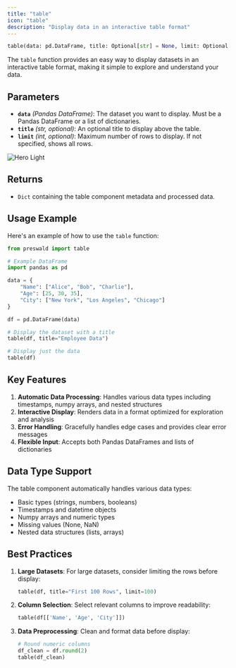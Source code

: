 ```yaml
---
title: "table"
icon: "table"
description: "Display data in an interactive table format"
---
```


```python
table(data: pd.DataFrame, title: Optional[str] = None, limit: Optional[int] = None) -> Dict
```

The `table` function provides an easy way to display datasets in an interactive table format, making it simple to explore and understand your data.

## Parameters

- **`data`** _(Pandas DataFrame)_: The dataset you want to display. Must be a Pandas DataFrame or a list of dictionaries.
- **`title`** _(str, optional)_: An optional title to display above the table.
- **`limit`** _(int, optional)_: Maximum number of rows to display. If not specified, shows all rows.

<Frame>
<img
  className="block dark:hidden"
  src="/images/table.png"
  alt="Hero Light"
/>
</Frame>

## Returns

- `Dict` containing the table component metadata and processed data.

## Usage Example

Here's an example of how to use the `table` function:

```python
from preswald import table

# Example DataFrame
import pandas as pd

data = {
    "Name": ["Alice", "Bob", "Charlie"],
    "Age": [25, 30, 35],
    "City": ["New York", "Los Angeles", "Chicago"]
}

df = pd.DataFrame(data)

# Display the dataset with a title
table(df, title="Employee Data")

# Display just the data
table(df)
```

## Key Features

1. **Automatic Data Processing**: Handles various data types including timestamps, numpy arrays, and nested structures
2. **Interactive Display**: Renders data in a format optimized for exploration and analysis
3. **Error Handling**: Gracefully handles edge cases and provides clear error messages
4. **Flexible Input**: Accepts both Pandas DataFrames and lists of dictionaries

## Data Type Support

The table component automatically handles various data types:
- Basic types (strings, numbers, booleans)
- Timestamps and datetime objects
- Numpy arrays and numeric types
- Missing values (None, NaN)
- Nested data structures (lists, arrays)

## Best Practices

1. **Large Datasets**: For large datasets, consider limiting the rows before display:
   ```python
   table(df, title="First 100 Rows", limit=100)
   ```

2. **Column Selection**: Select relevant columns to improve readability:
   ```python
   table(df[['Name', 'Age', 'City']])
   ```

3. **Data Preprocessing**: Clean and format data before display:
   ```python
   # Round numeric columns
   df_clean = df.round(2)
   table(df_clean)
   ```
